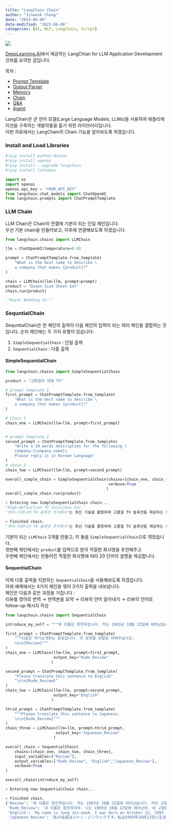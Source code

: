 ```yaml
---
title: "LangChain Chain"
author: "Jinwook Chang"
date: "2023-06-06"
date-modified: "2023-06-06"
categories: [AI, NLP, LangChain, Script]
---
```


![](../../others/prompt.png)


[DeepLearning.AI](https://www.deeplearning.ai/)에서 제공하는 LangChian for LLM Application Development 강좌를 요약한 글입니다.

목차 :

* [Prompt Template](../langchain-prompt-template/)
* [Output Parser](../langchain-output-parser/)
* [Memory](../langchain-memory/)
* [Chain](../langchain-chains/)
* [Q&A](../langchain-qna)
* [Agent](../langchain-agent)

LangChain은 큰 언어 모델(Large Language Models, LLMs)을 사용하여 애플리케이션을 구축하는 개발자들을 돕기 위한 라이브러리입니다. \
이번 자료에서는 LangChain의 Chain 기능을 알아보도록 하겠습니다.

### Install and Load Libraries

```python
#!pip install python-dotenv
#!pip install openai
#!pip install --upgrade langchain
#!pip install tiktoken

import os
import openai
openai.api_key = "YOUR_API_KEY"
from langchain.chat_models import ChatOpenAI
from langchain.prompts import ChatPromptTemplate

```

### LLM Chain
 
LLM Chain은 Chain의 연결에 기본이 되는 단일 체인입니다. \
우선 기본 chain을 만들어보고, 이후에 연결해보도록 하겠습니다.

```python
from langchain.chains import LLMChain

llm = ChatOpenAI(temperature=0.9)

prompt = ChatPromptTemplate.from_template(
    "What is the best name to describe \
    a company that makes {product}?"
)

chain = LLMChain(llm=llm, prompt=prompt)
product = "Queen Size Sheet Set"
chain.run(product)
```

```python
'"Royal Bedding Co."'
```


### SequntialChain

SequntialChain은 한 체인의 출력이 다음 체인의 입력이 되는 여러 체인을 결합하는 것입니다.
순차 체인에는 두 가지 유형이 있습니다:

1. `SimpleSequentialChain` : 단일 출력
2. `SequentialChain` : 다중 출력

#### SimpleSequentialChain

```python
from langchain.chains import SimpleSequentialChain

product = "고화질의 대형 TV"

# prompt template 1
first_prompt = ChatPromptTemplate.from_template(
    "What is the best name to describe \
    a company that makes {product}?"
)

# Chain 1
chain_one = LLMChain(llm=llm, prompt=first_prompt)


# prompt template 2
second_prompt = ChatPromptTemplate.from_template(
    "Write a 20 words description for the following \
    company:{company_name}\
    Please reply it in Korean Language"
)
# chain 2
chain_two = LLMChain(llm=llm, prompt=second_prompt)

overall_simple_chain = SimpleSequentialChain(chains=[chain_one, chain_two],
                                             verbose=True
                                            )
overall_simple_chain.run(product)
```

```python
> Entering new SimpleSequentialChain chain...
"High-Definition TV Solutions Inc."
"하이-디피니션 TV 솔루션 주식회사"는 최신 기술을 활용하여 고품질 TV 솔루션을 제공하는 회사입니다.

> Finished chain.
"하이-디피니션 TV 솔루션 주식회사"는 최신 기술을 활용하여 고품질 TV 솔루션을 제공하는 회사입니다.
```

기본이 되는 `LLMChain` 2개를 만들고, 이 둘을 `SimpleSequentialChain`으로 엮었습니다. \
첫번째 체인에서는 `product`를 입력으로 받아 적절한 회사명을 추천해주고 \
두번째 체인에서는 만들어진 적절한 회사명에 따라 20 단어의 설명을 제공합니다.

#### SequentialChain

이제 다중 출력을 지원하는 `SequentialChain`을 사용해보도록 하겠습니다. \
아래 예제에서는 4가지 체인을 엮어 3가지 출력을 내보냅니다. \
체인은 다음과 같은 과정을 거칩니다 : \
리뷰를 영어로 번역 → 번역본을 요약 → 리뷰의 언어 알아내기 → 리뷰의 언어로 follow-up 메시지 작성

```python
from langchain.chains import SequentialChain

introduce_my_self = """제 이름은 장진욱입니다. 저는 1993년 10월 22일에 태어났습니다. 저의 고향은 통영이고 그 곳에서 7살까지 살다가 서울로 이사왔습니다."""

first_prompt = ChatPromptTemplate.from_template(
    """다음은 자기소개하는 문장입니다. 이 문장을 반말로 바꿔주십시오.
    \n\n{Review}"""
)
chain_one = LLMChain(llm=llm, prompt=first_prompt, 
                     output_key="Rude_Review"
                    )

second_prompt = ChatPromptTemplate.from_template(
    "Please translate this sentence to English"
    "\n\n{Rude_Review}"
)
chain_two = LLMChain(llm=llm, prompt=second_prompt, 
                     output_key="English"
                    )

thrid_prompt = ChatPromptTemplate.from_template(
    """Please translate this sentence to Japanese.
    \n\n{Rude_Review}"""
)
chain_three = LLMChain(llm=llm, prompt=thrid_prompt,
                      output_key="Japanese_Review"
                     )

overall_chain = SequentialChain(
    chains=[chain_one, chain_two, chain_three],
    input_variables=["Review"],
    output_variables=["Rude_Review", "English","Japanese_Review"],
    verbose=True
)

overall_chain(introduce_my_self)
```

```python
> Entering new SequentialChain chain...

> Finished chain.
{'Review': '제 이름은 장진욱입니다. 저는 1993년 10월 22일에 태어났습니다. 저의 고향은 통영이고 그 곳에서 7살까지 살다가 서울로 이사왔습니다.',
 'Rude_Review': '내 이름은 장진욱이야. 나는 1993년 10월 22일에 태어났어. 내 고향은 통영이고 거기서 7살까지 살았어. 그러다가 서울로 이사왔지.',
 'English': 'My name is Jang Jin-wook. I was born on October 22, 1993. My hometown is Tongyeong, and I lived there until I was seven years old. Then, I moved to Seoul.',
 'Japanese_Review': '私の名前はジャン・ジンウックです。私は1993年10月22日に生まれました。私の故郷はトンヨンで、そこで7歳まで育ちました。その後、ソウルに引っ越しました。'}
 ```



